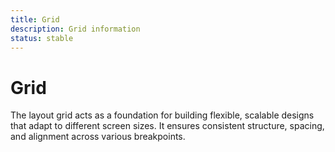 ```yaml
---
title: Grid
description: Grid information
status: stable
---
```


# Grid

The layout grid acts as a foundation for building flexible, scalable designs that adapt to different screen sizes. It ensures consistent structure, spacing, and alignment across various breakpoints.

<GridPrimitives />
